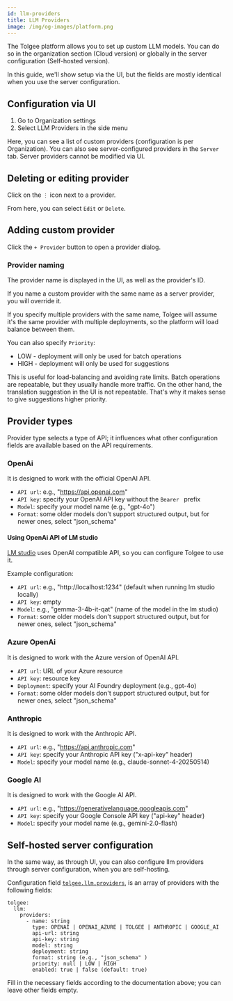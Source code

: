 ```yaml
---
id: llm-providers
title: LLM Providers
image: /img/og-images/platform.png
---
```




The Tolgee platform allows you to set up custom LLM models. You can do so in the organization section (Cloud version) or globally in the server configuration (Self-hosted version).

In this guide, we'll show setup via the UI, but the fields are mostly identical when you use the server
configuration.

## Configuration via UI

  1. Go to Organization settings
  2. Select LLM Providers in the side menu

<ScreenshotWrapper
  src="/img/docs/platform/llm-providers/llm-providers-list.webp"
  alt="new member invitation"
/>

Here, you can see a list of custom providers (configuration is per Organization). You can also see
server-configured providers in the `Server` tab. Server providers cannot be modified via UI.

## Deleting or editing provider

Click on the `⋮` icon next to a provider.

From here, you can select `Edit` or `Delete`.

<ScreenshotWrapper
  src="/img/docs/platform/llm-providers/llm-providers-edit-delete.webp"
  alt="new member invitation"
/>

## Adding custom provider

Click the `+ Provider` button to open a provider dialog.

<ScreenshotWrapper
  src="/img/docs/platform/llm-providers/llm-provider-create.webp"
  alt="new member invitation"
/>

### Provider naming

The provider name is displayed in the UI, as well as the provider's ID.

If you name a custom provider with the same name as a server provider, you will override it.

If you specify multiple providers with the same name, Tolgee will assume it's the same provider with multiple
deployments, so the platform will load balance between them.

You can also specify `Priority`:
 - LOW - deployment will only be used for batch operations
 - HIGH - deployment will only be used for suggestions

This is useful for load-balancing and avoiding rate limits. Batch operations are repeatable,
but they usually handle more traffic. On the other hand, 
the translation suggestion in the UI is not repeatable.
That's why it makes sense to give suggestions higher priority.

## Provider types

Provider type selects a type of API; it influences what other configuration fields are available
based on the API requirements.

### OpenAi

It is designed to work with the official OpenAI API.

 - `API url`: e.g., "https://api.openai.com"
 - `API key`: specify your OpenAI API key without the `Bearer ` prefix
 - `Model`: specify your model name (e.g., "gpt-4o")
 - `Format`: some older models don't support structured output, but for newer ones, select "json_schema"

#### Using OpenAi API of LM studio

[LM studio](https://lmstudio.ai/) uses OpenAI compatible API, so you can configure Tolgee to use it.

Example configuration:
 - `API url`: e.g., "http://localhost:1234" (default when running lm studio locally)
 - `API key`: empty
 - `Model`: e.g., "gemma-3-4b-it-qat" (name of the model in the lm studio)
 - `Format`: some older models don't support structured output, but for newer ones, select "json_schema"


### Azure OpenAi

It is designed to work with the Azure version of OpenAI API.

 - `API url`: URL of your Azure resource
 - `API key`: resource key
 - `Deployment`: specify your AI Foundry deployment (e.g., gpt-4o)
 - `Format`: some older models don't support structured output, but for newer ones, select "json_schema"

### Anthropic

It is designed to work with the Anthropic API.

 - `API url`: e.g., "https://api.anthropic.com"
 - `API key`: specify your Anthropic API key ("x-api-key" header)
 - `Model`: specify your model name (e.g., claude-sonnet-4-20250514)

### Google AI

It is designed to work with the Google AI API.

 - `API url`: e.g., "https://generativelanguage.googleapis.com"
 - `API key`: specify your Google Console API key ("api-key" header)
 - `Model`: specify your model name (e.g., gemini-2.0-flash)

## Self-hosted server configuration

In the same way, as through UI, you can also configure llm providers through server configuration,
when you are self-hosting.

Configuration field [`tolgee.llm.providers`](/platform/self_hosting/configuration#tolgee-llm-_-providers),
is an array of providers with the following fields:

```
tolgee:
  llm:
    providers:
      - name: string
        type: OPENAI | OPENAI_AZURE | TOLGEE | ANTHROPIC | GOOGLE_AI
        api-url: string
        api-key: string
        model: string
        deployment: string
        format: string (e.g., "json_schema" )
        priority: null | LOW | HIGH
        enabled: true | false (default: true)
```

Fill in the necessary fields according to the documentation above; you can leave other fields empty.